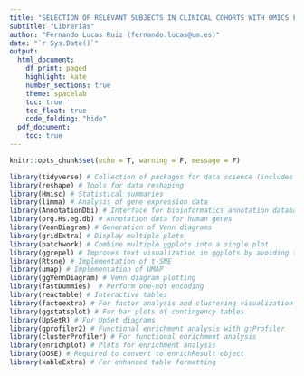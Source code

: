 ```yaml
---
title: "SELECTION OF RELEVANT SUBJECTS IN CLINICAL COHORTS WITH OMICS FOR TRANSLATIONAL APPLICATION"
subtitle: "Librerias"
author: "Fernando Lucas Ruiz (fernando.lucas@um.es)"
date: "`r Sys.Date()`"
output:
  html_document:
    df_print: paged
    highlight: kate
    number_sections: true
    theme: spacelab
    toc: true
    toc_float: true
    code_folding: "hide"
  pdf_document:
    toc: true
---
```


```r
knitr::opts_chunk$set(echo = T, warning = F, message = F)
```

```r
library(tidyverse) # Collection of packages for data science (includes ggplot2, dplyr, tidyr, readr, purrr, tibble)
library(reshape) # Tools for data reshaping
library(Hmisc) # Statistical summaries
library(limma) # Analysis of gene expression data
library(AnnotationDbi) # Interface for bioinformatics annotation databases
library(org.Hs.eg.db) # Annotation data for human genes
library(VennDiagram) # Generation of Venn diagrams 
library(gridExtra) # Display multiple plots
library(patchwork) # Combine multiple ggplots into a single plot
library(ggrepel) # Improves text visualization in ggplots by avoiding text overlap
library(Rtsne) # Implementation of t-SNE
library(umap) # Implementation of UMAP
library(ggVennDiagram) # Venn diagram plotting
library(fastDummies)  # Perform one-hot encoding
library(reactable) # Interactive tables
library(factoextra) # For factor analysis and clustering visualization
library(ggstatsplot) # For bar plots of contingency tables
library(UpSetR) # For UpSet diagrams
library(gprofiler2) # Functional enrichment analysis with g:Profiler
library(clusterProfiler) # For functional enrichment analysis
library(enrichplot) # Plots for enrichment analysis
library(DOSE) # Required to convert to enrichResult object
library(kableExtra) # For enhanced table formatting
```
